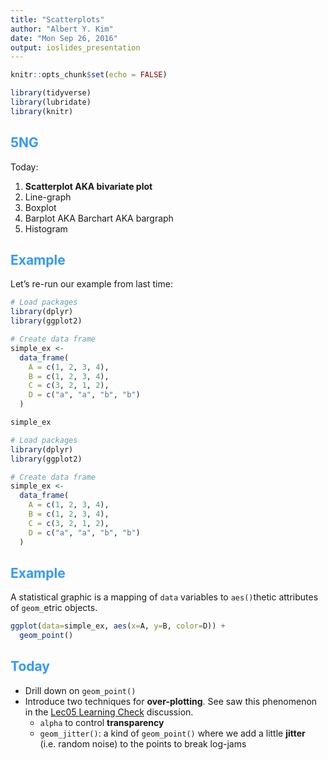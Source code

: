```yaml
---
title: "Scatterplots"
author: "Albert Y. Kim"
date: "Mon Sep 26, 2016"
output: ioslides_presentation
---
```


<style>
h2 { 
 color: #3399ff;		
}
h3 { 
 color: #3399ff;		
}
slides > slide.backdrop {
  background: white;
}
</style>

```r
knitr::opts_chunk$set(echo = FALSE)
```

```r
library(tidyverse)
library(lubridate)
library(knitr)
```



## 5NG

Today:

1. **Scatterplot AKA bivariate plot**
1. Line-graph
1. Boxplot
1. Barplot AKA Barchart AKA bargraph
1. Histogram




## Example

Let's re-run our example from last time:

```r
# Load packages
library(dplyr)
library(ggplot2)

# Create data frame
simple_ex <-
  data_frame(
    A = c(1, 2, 3, 4),
    B = c(1, 2, 3, 4),
    C = c(3, 2, 1, 2),
    D = c("a", "a", "b", "b")
  )

simple_ex
```

```r
# Load packages
library(dplyr)
library(ggplot2)

# Create data frame
simple_ex <-
  data_frame(
    A = c(1, 2, 3, 4),
    B = c(1, 2, 3, 4),
    C = c(3, 2, 1, 2),
    D = c("a", "a", "b", "b")
  )
```


## Example 

A statistical graphic is a mapping of `data` variables to `aes()`thetic
attributes of `geom_`etric objects.

```r
ggplot(data=simple_ex, aes(x=A, y=B, color=D)) + 
  geom_point()
```


## Today

* Drill down on `geom_point()`
* Introduce two techniques for **over-plotting**. See saw this phenomenon in the [Lec05 Learning Check](https://rudeboybert.github.io/MATH116/assets/LC/5NG.html) discussion.
    + `alpha` to control **transparency**
    + `geom_jitter()`: a kind of `geom_point()` where we add a little **jitter** (i.e. random noise) to the points to break log-jams



